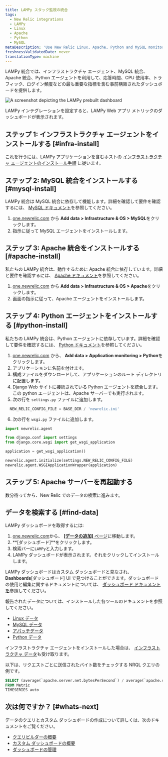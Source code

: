 ```yaml
---
title: LAMPy スタック監視の統合
tags:
  - New Relic integrations
  - LAMPy
  - Linux
  - Apache
  - Python
  - MySQL
metaDescription: 'Use New Relic Linux, Apache, Python and MySQL monitoring to get a dashboard with metrics from your LAMPy application.'
freshnessValidatedDate: never
translationType: machine
---
```



LAMPy 統合では、インフラストラクチャ エージェント、MySQL 統合、Apache 統合、Python エージェントを利用して、応答時間、CPU 使用率、トラフィック、ログイン頻度などの最も重要な指標を含む事前構築されたダッシュボードを提供します。

<img
  title="Lampy dashboard"
  alt="A screenshot depicting the LAMPy prebuilt dashboard"
  src={infrastructureLampyDashboard}
/>

<figcaption>
  LAMPy インテグレーションを設定すると、LAMPy Web アプリ メトリックのダッシュボードが表示されます。
</figcaption>

## ステップ 1: インフラストラクチャ エージェントをインストールする [#infra-install]

これを行うには、LAMPy アプリケーションを含むホストの [インフラストラクチャ エージェントのインストール手順](/docs/infrastructure/install-infrastructure-agent/linux-installation/install-infrastructure-monitoring-agent-linux) に従います。

## ステップ 2: MySQL 統合をインストールする [#mysql-install]

LAMPy 統合は MySQL 統合に依存して機能します。詳細を確認して要件を確認するには、 [MySQL ドキュメント](/install/mysql/)を参照してください。

1. [one.newrelic.com](https://one.newrelic.com) から **Add data > Infrastructure & OS > MySQL**をクリックします。
2. 指示に従って MySQL エージェントをインストールします。

## ステップ 3: Apache 統合をインストールする [#apache-install]

私たちの LAMPy 統合は、動作するために Apache 統合に依存しています。詳細と要件を確認するには、 [Apache ドキュメント](/docs/infrastructure/host-integrations/host-integrations-list/apache-monitoring-integration/)を参照してください。

1. [one.newrelic.com](https://one.newrelic.com) から **Add data > Infrastructure & OS > Apache**をクリックします。
2. 画面の指示に従って、Apache エージェントをインストールします。

## ステップ 4: Python エージェントをインストールする [#python-install]

私たちの LAMPy 統合は、Python エージェントに依存しています。詳細を確認して要件を確認するには、 [Python ドキュメント](/docs/apm/agents/python-agent/getting-started/introduction-new-relic-python/)を参照してください。

1. [one.newrelic.com](https://one.newrelic.com) から、 **Add data > Application monitoring > Python**をクリックします。
2. アプリケーションに名前を付けます。
3. 構成ファイルをダウンロードして、アプリケーションのルート ディレクトリに配置します。
4. Django Web サイトに接続されている Python エージェントを統合します。この python エージェントは、Apache サーバーでも実行されます。
5. 次の行を `settings.py` ファイルに追加します。

```py
  NEW_RELIC_CONFIG_FILE = BASE_DIR / 'newrelic.ini'
```

6. 次の行を `wsgi.py` ファイルに追加します。

```py
import newrelic.agent

from django.conf import settings 
from django.core.wsgi import get_wsgi_application

application = get_wsgi_application()

newrelic.agent.initialize(settings.NEW_RELIC_CONFIG_FILE)
newrelic.agent.WSGIApplicationWrapper(application)

```

## ステップ 5: Apache サーバーを再起動する

数分待ってから、New Relic でのデータの検索に進みます。

## データを検索する [#find-data]

LAMPy ダッシュボードを取得するには:

1. [one.newrelic.com](https://one.newrelic.com)から、 [**\[データの追加\]** ページ](https://one.newrelic.com/marketplace)に移動します。
2. **\[ダッシュボード]**をクリックします。
3. 検索バーに`LAMPy`と入力します。
4. LAMPy ダッシュボードが表示されます。それをクリックしてインストールします。

LAMPy ダッシュボードはカスタム ダッシュボードと見なされ、 **Dashboards**\[ダッシュボード] UI で見つけることができます。ダッシュボードの使用と編集に関するドキュメントについては、 [ダッシュボード ドキュメント を](/docs/query-your-data/explore-query-data/dashboards/introduction-dashboards)参照してください。

報告されたデータについては、インストールした各ツールのドキュメントを参照してください。

* [Linux データ](/docs/infrastructure/install-infrastructure-agent/linux-installation/install-infrastructure-monitoring-agent-linux/)
* [MySQL データ](/install/mysql/#metrics)
* [アパッチデータ](/docs/infrastructure/host-integrations/host-integrations-list/apache-monitoring-integration/)
* [Python データ](/docs/apm/agents/python-agent/getting-started/introduction-new-relic-python/)

インフラストラクチャ エージェントをインストールした場合は、 [インフラストラクチャ データ](/docs/infrastructure/manage-your-data/data-instrumentation/default-infrastructure-monitoring-data/#infrastructure-events)も受け取ります。

以下は、リクエストごとに送信されたバイト数をチェックする NRQL クエリの例です。

```sql
SELECT (average(`apache.server.net.bytesPerSecond`) / average(`apache.server.net.requestsPerSecond`)) as 'Bytes sent per request' 
FROM Metric 
TIMESERIES auto
```

## 次は何ですか？ [#whats-next]

データのクエリとカスタム ダッシュボードの作成について詳しくは、次のドキュメントをご覧ください。

* [クエリビルダーの概要](/docs/query-your-data/explore-query-data/query-builder/introduction-query-builder)
* [カスタム ダッシュボードの概要](/docs/query-your-data/explore-query-data/dashboards/introduction-dashboards)
* [ダッシュボードの管理](/docs/query-your-data/explore-query-data/dashboards/manage-your-dashboard)